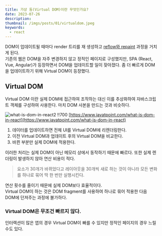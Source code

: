 ```yaml
---
title: 가상 돔(Virtual DOM)이란 무엇인가요?
date: 2023-07-26
description:
thumbnail: /imgs/posts/01/virtualdom.jpeg
keywords:
  - react
---
```


DOM이 업데이트될 때마다 render 트리를 재 생성하고 <a href="/브라우저의-렌더링-과정" target="_blank">reflow와 repaint</a> 과정을 거치게 된다.<br/>
기존의 웹은 DOM을 자주 변경하지 않고 정적인 페이지로 구성했지만, SPA (React, Vue, Angular)가 등장하면서 DOM을 업데이트할 일이 잦아졌다.
좀 더 빠르게 DOM을 업데이트하기 위해 Virtual DOM이 등장했다.

## Virtual DOM

Virtual DOM 이란 실제 DOM에 접근하여 조작하는 대신 이를 추상화하여 자바스크립트 객체를 구성하여 사용한다.
마치 DOM 사본을 만드는 것과 비슷하다.

![what-is-dom-in-react2 !!700](/imgs/posts/01/virtualdom.jpeg)
[https://www.javatpoint.com/what-is-dom-in-react](https://www.javatpoint.com/what-is-dom-in-react)

1. 데이터를 업데이트하면 전체 UI를 Virtual DOM에 리렌더링한다.
2. 이전 Virtual DOM과 업데이트 후의 Virtual DOM을 비교한다.
3. 바뀐 부분만 실제 DOM에 적용한다.

이러한 처리는 실제 DOM이 아닌 메모리 상에서 동작하기 때문에 빠르다. 또한 실제 렌더링이 발생하지 않아 연산 비용이 적다.<br/>

> 요소가 30개가 바뀌었다고 레이아웃을 30개씩 새로 하는 것이 아니라 모든 변화를 하나로 묶어 딱 한 번만 실행시킨다.

연산 횟수를 줄이기 때문에 실제 DOM보다 효율적이다. <br/>
Virtual DOM이 하는 것은 DOM fragment를 사용하여 하나로 묶어 적용한 다음 DOM에 던져주는 과정에 불가하다.

### Virtual DOM은 무조건 빠르지 않다.

인터랙션이 많은 앱의 경우 Virtual DOM이 빠를 수 있지만 정적인 페이지의 경우 느릴 수도 있다.

